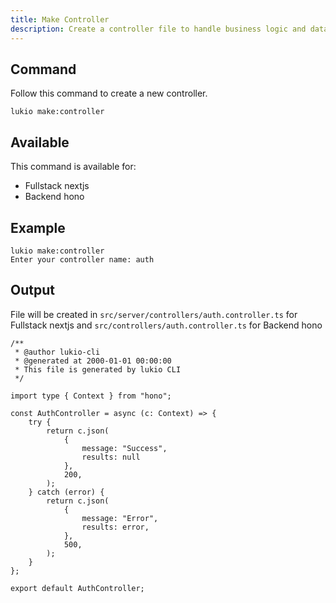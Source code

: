 ```yaml
---
title: Make Controller
description: Create a controller file to handle business logic and data flow between components and the backend.
---
```


## Command
Follow this command to create a new controller.
```plaintext
lukio make:controller
```

## Available
This command is available for:
- Fullstack nextjs
- Backend hono

## Example
```plaintext
lukio make:controller
Enter your controller name: auth
```

## Output
File will be created in `src/server/controllers/auth.controller.ts` for Fullstack nextjs and `src/controllers/auth.controller.ts` for Backend hono
```plaintext
/**
 * @author lukio-cli
 * @generated at 2000-01-01 00:00:00
 * This file is generated by lukio CLI
 */

import type { Context } from "hono";

const AuthController = async (c: Context) => {
    try {
        return c.json(
            {
                message: "Success",
                results: null
            },
            200,
        );
    } catch (error) {
        return c.json(
            {
                message: "Error",
                results: error,
            },
            500,
        );
    }
};

export default AuthController;
```

